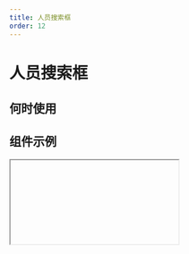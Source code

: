 ```yaml
---
title: 人员搜索框
order: 12
---
```


# 人员搜索框

## 何时使用

## 组件示例

<Iframe url="https://pre-yida-performance3.alibaba-inc.com/developer/employee-field-v2?isRenderNav=false" />

## 组件属性

| 参数名 | 说明 | 必填 | 类型 | 默认值 | 备注 |
| :--- | :--- | :--- | :--- | :--- | :--- |
| behavior | 表单状态 | 否 | String | NORMAL |      |
| emplIdInLabel | 是否强制在 label 中显示工号 | 否 | Boolean | false |      |
| defaultValue | 初始值 | 否 | Employee/Employee[] | - | |
| value | 当前值 | 否 | Employee/Employee[] | - | |
| fetchDataOnMount | 是否在挂载后立即获取数据 | 否 | Boolean | false | |
| hiddenSelected | 选择后是否立即隐藏菜单 | 否 | Boolean | true | |
| multiple | 是否是多选模式 | 否 | Boolean | true | |
| onChange | 值发生改变时的回调<br/>**签名**<br/>:Function(item: Employee|Employee[]) => void<br/>**参数**:<br/>_item_: {Employee} 根据单项或多选状态返回单个对象或数组，结构为接口返回的格式 | 否 | Function | - | |
| onSearch | 搜索时的回调<br/>**签名**:<br/>Function(value: String) => void<br/>**参数**:<br/>_value_: {String} 用户输入的关键词 | 否 | Function | - | 如提供则需自行处理搜索过滤和数据源变化（重新通过 props 传入组件） |
| orderNum | 选人或选岗模式 | 否 | String | 0 | 为 0 时为选人模式（仅展示主岗信息），非 0 为选岗模式（透出多个兼岗信息） |
| popupClassName | 弹层的 className | 否 | String | - | |
| renderOption | 自定义渲染下拉选项<br/>**签名**:<br/>Function(item: Employee) => ReactNode<br/>**参数**:<br/>_item_: {Employee} 当前员工信息项<br/>**返回值**:<br/>{ReactNode} 渲染后的节点 | 否 | Function| - | |
| renderSelection | 自定义渲染选择结果<br/>**签名**:<br/>Function(item: Employee) => String<br/>**参数**:<br/>_item_: {Employee} 选中的员工信息项<br/>**返回值**:<br/>{String} 要在结果中展示的 label | 否 | Function | - | |
| searchDelay | 搜索延迟 | 否 | Number | 300 | 单位为毫秒 |
| showSub | 是否显示直接下属选项 | 否 | Boolean | true | 仅在多选时有效 |
| showAllSub | 是否显示全员选项 | 否 | Boolean | true | 仅在多选时有效 |
| showAvater | 是否显示人员头像 | 否 | Boolean | true | |
| showDeptDesc | 是否显示部门信息 |  否 | Boolean | true | |
| showEmplId | 是否显示工号 | 否 | Boolean | true | |
| showJobDesc | 是否显示职位信息 | 否 | Boolean | true | |
| showSearch | 展开后是否能搜索 | 否 | Boolean | true | |
| dataSource | 传入的数据源 | 否 | Employee[] | - | |